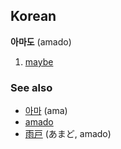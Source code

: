 ==Korean==
'''아마도''' (amado)

# [[maybe]]

===See also===
*[[아마]] (ama)
*[[amado]]<!--spanish-->
*[[雨戸]] (あまど, amado)<!--korean-->